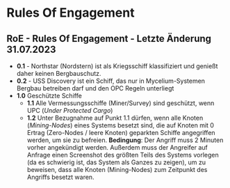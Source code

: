 # Rules Of Engagement

## RoE - Rules Of Engagement - Letzte Änderung 31.07.2023

* **0.1** - Northstar (Nordstern) ist als Kriegsschiff klassifiziert und genießt daher keinen Bergbauschutz.
* **0.2** - USS Discovery ist ein Schiff, das nur in Mycelium-Systemen Bergbau betreiben darf und den OPC Regeln unterliegt
* **1.0** Geschützte Schiffe
  * **1.1** Alle Vermessungsschiffe (Miner/Survey) sind geschützt, wenn UPC (_Under Protected Cargo_)
  * **1.2** Unter Bezugnahme auf Punkt 1.1 dürfen, wenn alle Knoten (_Mining-Nodes_) eines Systems besetzt sind, die auf Knoten mit 0 Ertrag (Zero-Nodes / leere Knoten) geparkten Schiffe angegriffen werden, um sie zu befreien. **Bedingung**: Der Angriff muss 2 Minuten vorher angekündigt werden. Außerdem muss der Angreifer auf Anfrage einen Screenshot des größten Teils des Systems vorlegen (da es schwierig ist, das System als Ganzes zu zeigen), um zu beweisen, dass alle Knoten (Mining-Nodes) zum Zeitpunkt des Angriffs besetzt waren.
